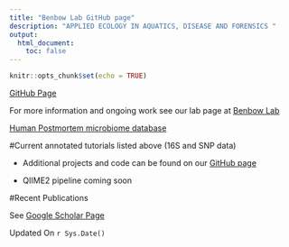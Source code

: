 ---
title: "Benbow Lab GitHub page"
description: "APPLIED ECOLOGY IN AQUATICS, DISEASE AND FORENSICS "
output:
  html_document:
    toc: false
---
  
  ```{r setup, include=FALSE}
knitr::opts_chunk$set(echo = TRUE)
```
[GitHub Page](https://github.com/BenbowLab)

For more information and ongoing work see our lab page at [Benbow Lab](https://ericbenbow.wixsite.com/website)


[Human Postmortem microbiome database](https://hpmmdatabase.wixsite.com/hpmmdatabase)

#Current annotated tutorials listed above (16S and SNP data)

- Additional projects and code can be found on our [GitHub page](https://github.com/BenbowLab)

- QIIME2 pipeline coming soon

#Recent Publications

See [Google Scholar Page](https://scholar.google.com/citations?user=IKRkWHgAAAAJ&hl=en)


Updated On  `r Sys.Date()`
